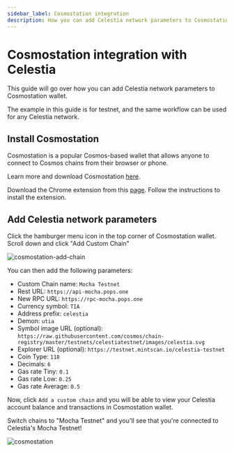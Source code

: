 ```yaml
---
sidebar_label: Cosmostation integration 
description: How you can add Celestia network parameters to Cosmostation wallet.
---
```


# Cosmostation integration with Celestia


This guide will go over how you can add Celestia network parameters to Cosmostation wallet.

The example in this guide is for <InlineText constant={constants.mochaChainId} /> testnet, and the same workflow can be used for any Celestia network.

## Install Cosmostation

Cosmostation is a popular Cosmos-based wallet that allows anyone
to connect to Cosmos chains from their browser or phone.

Learn more and download Cosmostation [here](https://www.leapwallet.io/).

Download the Chrome extension from this
[page](https://cosmostation.io/products/cosmostation_extension).
Follow the instructions to install the extension.

## Add Celestia network parameters

Click the hamburger menu icon in the top corner of Cosmostation wallet. Scroll down and
click "Add Custom Chain"

![cosmostation-add-chain](/img/cosmostation/cosmostation.gif)

You can
then add the following parameters:

* Custom Chain name: `Mocha Testnet`
* Rest URL: `https://api-mocha.pops.one`
* New RPC URL: `https://rpc-mocha.pops.one`
* Currency symbol: `TIA`
* Address prefix: `celestia`
* Demon: `utia`
* Symbol image URL (optional): `https://raw.githubusercontent.com/cosmos/chain-registry/master/testnets/celestiatestnet/images/celestia.svg`
* Explorer URL (optional): `https://testnet.mintscan.io/celestia-testnet`
* Coin Type: `118`
* Decimals: `6`
* Gas rate Tiny: `0.1`
* Gas rate Low: `0.25`
* Gas rate Average: `0.5`

Now, click `Add a custom chain` and you will be able to view your Celestia
account balance and transactions in Cosmostation wallet.

Switch chains to "Mocha Testnet" and you'll see that you're connected to Celestia's Mocha Testnet!

![cosmostation](/img/cosmostation/cosmostation.png)
